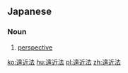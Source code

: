 ==Japanese==
{{ja-kanjitab|えん|きん|ほう|yomi=on}}
{{wikipedia|lang=ja}}

===Noun===
{{ja-noun|えんきんほう}}

# [[perspective]]

[[ko:遠近法]]
[[hu:遠近法]]
[[pl:遠近法]]
[[zh:遠近法]]